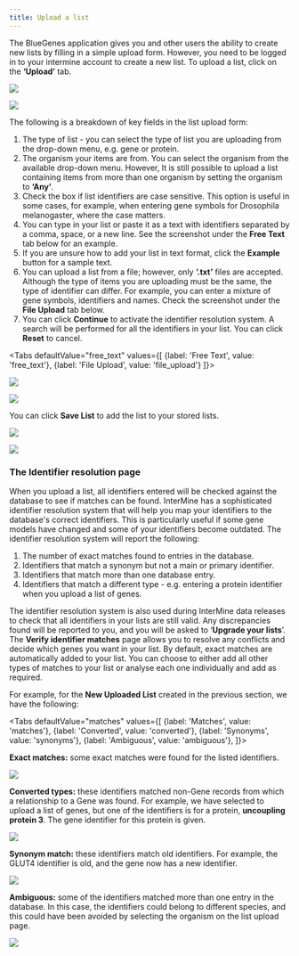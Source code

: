 ```yaml
---
title: Upload a list
---
```



The BlueGenes application gives you and other users the ability to create new lists by filling in a simple upload form. However, you need to be logged in to your intermine account to create a new list. To upload a list, click on the **‘Upload’** tab. 

![](/img/upload-tab.png)

![](/img/upload-a-list.png)

The following is a breakdown of key fields in the list upload form: 

1. The type of list - you can select the type of list you are uploading from the drop-down menu, e.g. gene or protein. 
2. The organism your items are from. You can select the organism from the available drop-down menu. However, It is still possible to upload a list containing items from more than one organism by setting the organism to **‘Any’**.
3. Check the box if list identifiers are case sensitive. This option is useful in some cases, for example, when entering gene symbols for Drosophila melanogaster, where the case matters.  
4. You can type in your list or paste it as a text with identifiers separated by a comma, space, or a new line. See the screenshot under the **Free Text** tab below for an example. 
5. If you are unsure how to add your list in text format, click the **Example** button for a sample text. 
6. You can upload a list from a file; however, only **‘.txt’** files are accepted. Although the type of items you are uploading must be the same, the type of identifier can differ. For example, you can enter a mixture of gene symbols, identifiers and names. Check the screenshot under the **File Upload** tab below.  
7. You can click **Continue** to activate the identifier resolution system. A search will be performed for all the identifiers in your list. You can click **Reset** to cancel.

<Tabs
  defaultValue="free_text"
  values={[
    {label: 'Free Text', value: 'free_text'},
    {label: 'File Upload', value: 'file_upload'}
  ]}>
  <TabItem value="free_text"><p><img src="/img/free-text-upload.png"/></p></TabItem>
  <TabItem value="file_upload"><p><img src="/img/text-file-upload.png"/></p></TabItem>
</Tabs>

You can click **Save List** to add the list to your stored lists.

![](/img/new-uploaded-list.png)

![](/img/new-uploaded-list-2.png)

### The Identifier resolution page

When you upload a list, all identifiers entered will be checked against the database to see if matches can be found. InterMine has a sophisticated identifier resolution system that will help you map your identifiers to the database's correct identifiers. This is particularly useful if some gene models have changed and some of your identifiers become outdated. The identifier resolution system will report the following:

1. The number of exact matches found to entries in the database.
2. Identifiers that match a synonym but not a main or primary identifier.
3. Identifiers that match more than one database entry.
4. Identifiers that match a different type - e.g. entering a protein identifier when you upload a list of genes.

The identifier resolution system is also used during InterMine data releases to check that all identifiers in your lists are still valid. Any discrepancies found will be reported to you, and you will be asked to ‘**Upgrade your lists**’. The **Verify identifier matches** page allows you to resolve any conflicts and decide which genes you want in your list. By default, exact matches are automatically added to your list.  You can choose to either add all other types of matches to your list or analyse each one individually and add as required.   

For example, for the **New Uploaded List** created in the previous section, we have the following: 

<Tabs
  defaultValue="matches"
  values={[
    {label: 'Matches', value: 'matches'},
    {label: 'Converted', value: 'converted'},
    {label: 'Synonyms', value: 'synonyms'},
    {label: 'Ambiguous', value: 'ambiguous'},
  ]}>
  <TabItem value="matches">
<p><strong>Exact matches:</strong> some exact matches were found for the listed identifiers.</p>
<p><img src="/img/matches-2-.png"/></p>
  </TabItem>
  <TabItem value="converted">
<p><strong>Converted types:</strong> these identifiers matched non-Gene records from which a relationship to a Gene was found. For example, we have selected to upload a list of genes, but one of the identifiers is for a protein, <strong>uncoupling protein 3</strong>. The gene identifier for this protein is given.</p>
<p><img src="/img/converted-2-.png"/></p>
  </TabItem>
  <TabItem value="synonyms">
<p><strong>Synonym match:</strong> these identifiers match old identifiers. For example, the GLUT4 identifier is old, and the gene now has a new identifier.</p>
<p><img src="/img/synonyms.png"/></p>
  </TabItem>
  <TabItem value="ambiguous">
<p><strong>Ambiguous:</strong> some of the identifiers matched more than one entry in the database. In this case, the identifiers could belong to different species, and this could have been avoided by selecting the organism on the list upload page.</p>
<p><img src="/img/ambiguous-3-.png"/></p>
  </TabItem>
</Tabs>

